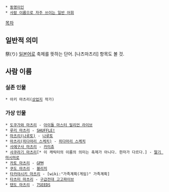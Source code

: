  * [[동명이인]]
 * [[사람 이름으로 자주 쓰이는 일반 어휘]]
[[목차]]

== 일반적 의미 ==
祭(り)
[[일본어]]로 축제를 뜻하는 단어. [나츠마츠리] 항목도 볼 것.
== 사람 이름 ==
=== 실존 인물 ===
 * 아키 마츠리([[상업지]] 작가)
=== 가상 인물 ===
 * [[도쿠가와 마츠리]] - [[아이돌 마스터 밀리언 라이브]]
 * [[루리 마츠리]] - [[SHUFFLE!]]
 * [[마츠리(나루토)]] - [[나루토]]
 * [[마츠리(히다마리 스케치)]] - [[히다마리 스케치]]
 * [[사에구사 마츠리]] - [[카미츄]]
 * [[사쿠라기 마츠리]][* 이 캐릭터의 이름의 의미는 축제가 아니다. 한자가 다르다.] - [[딸기 마시마로]]
 * [[카토 마츠리]] - [[GPM]]
 * [[쿠도 마츠리]] - [[블리치]]
 * [[타카야시키 마츠리]] - [wiki:"가족계획(게임)" 가족계획]
 * [[타츠미 마츠리]] - [[구급전대 고고파이브]]
 * [[텐도 마츠리]] - [[7SEEDS]]
